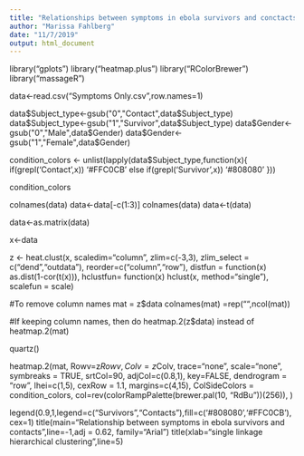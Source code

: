 ```yaml
---
title: "Relationships between symptoms in ebola survivors and conctacts"
author: "Marissa Fahlberg"
date: "11/7/2019"
output: html_document
---
```


library("gplots")
library("heatmap.plus")
library("RColorBrewer")
library("massageR")

data<-read.csv("Symptoms Only.csv",row.names=1)

data$Subject_type<-gsub("0","Contact",data$Subject_type)
data$Subject_type<-gsub("1","Survivor",data$Subject_type)
data$Gender<-gsub("0","Male",data$Gender)
data$Gender<-gsub("1","Female",data$Gender)

condition_colors <- unlist(lapply(data$Subject_type,function(x){
  if(grepl('Contact',x)) '#FFC0CB'
  else if(grepl('Survivor',x)) '#808080'
  }))

condition_colors

colnames(data)
data<-data[-c(1:3)]
colnames(data)
data<-t(data)

data<-as.matrix(data)

x<-data

z <- heat.clust(x,
                scaledim="column",
                zlim=c(-3,3),
                zlim_select = c("dend","outdata"),
                reorder=c("column","row"),
                distfun  = function(x) as.dist(1-cor(t(x))), 
                hclustfun= function(x) hclust(x, method="single"),
                scalefun = scale)

#To remove column names
mat = z$data
colnames(mat) =rep("",ncol(mat))

#If keeping column names, then do heatmap.2(z$data) instead of heatmap.2(mat)

quartz()

heatmap.2(mat,
          Rowv=z$Rowv,
          Colv=z$Colv,
          trace="none",
          scale="none",
          symbreaks = TRUE,
          srtCol=90,
          adjCol=c(0.8,1),
          key=FALSE,
          dendrogram = "row",
          lhei=c(1,5),
          cexRow = 1.1,
          margins=c(4,15),
          ColSideColors = condition_colors,
          col=rev(colorRampPalette(brewer.pal(10, "RdBu"))(256)),
)

legend(0.9,1,legend=c("Survivors","Contacts"),fill=c('#808080','#FFC0CB'),cex=1)
title(main="Relationship between symptoms in ebola survivors and contacts",line=-1,adj = 0.62, family="Arial")
title(xlab="single linkage hierarchical clustering",line=5)